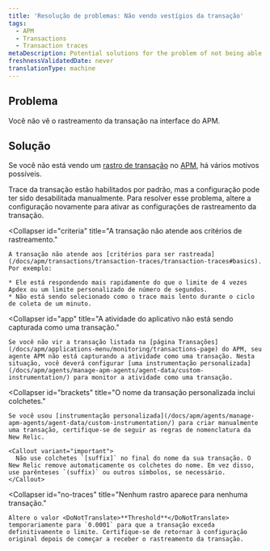 ```yaml
---
title: 'Resolução de problemas: Não vendo vestígios da transação'
tags:
  - APM
  - Transactions
  - Transaction traces
metaDescription: Potential solutions for the problem of not being able to find transaction traces in APM.
freshnessValidatedDate: never
translationType: machine
---
```


## Problema

Você não vê o rastreamento da transação na interface do APM.

## Solução

Se você não está vendo um [rastro de transação](/docs/apm/transactions/transaction-traces/transaction-traces) no [APM](/docs/apm/new-relic-apm/getting-started/welcome-new-relic-apm), há vários motivos possíveis.

<CollapserGroup>
  <Collapser
    id="disabled"
    title="O rastreamento de transação foi desativado."
  >
    Trace da transação estão habilitados por padrão, mas a configuração pode ter sido desabilitada manualmente. Para resolver esse problema, altere a configuração novamente para ativar as configurações de rastreamento da transação.
  </Collapser>

  <Collapser
    id="criteria"
    title="A transação não atende aos critérios de rastreamento."
  >
    A transação não atende aos [critérios para ser rastreada](/docs/apm/transactions/transaction-traces/transaction-traces#basics). Por exemplo:

    * Ele está respondendo mais rapidamente do que o limite de 4 vezes Apdex ou um limite personalizado de número de segundos.
    * Não está sendo selecionado como o trace mais lento durante o ciclo de coleta de um minuto.
  </Collapser>

  <Collapser
    id="app"
    title="A atividade do aplicativo não está sendo capturada como uma transação."
  >
    Se você não vir a transação listada na [página Transações](/docs/apm/applications-menu/monitoring/transactions-page) do APM, seu agente APM não está capturando a atividade como uma transação. Nesta situação, você deverá configurar [uma instrumentação personalizada](/docs/apm/agents/manage-apm-agents/agent-data/custom-instrumentation/) para monitor a atividade como uma transação.
  </Collapser>

  <Collapser
    id="brackets"
    title="O nome da transação personalizada inclui colchetes."
  >
    Se você usou [instrumentação personalizada](/docs/apm/agents/manage-apm-agents/agent-data/custom-instrumentation/) para criar manualmente uma transação, certifique-se de seguir as regras de nomenclatura da New Relic.

    <Callout variant="important">
      Não use colchetes `[suffix]` no final do nome da sua transação. O New Relic remove automaticamente os colchetes do nome. Em vez disso, use parênteses `(suffix)` ou outros símbolos, se necessário.
    </Callout>
  </Collapser>

  <Collapser
    id="no-traces"
    title="Nenhum rastro aparece para nenhuma transação."
  >
    Altere o valor <DoNotTranslate>**Threshold**</DoNotTranslate> temporariamente para `0.0001` para que a transação exceda definitivamente o limite. Certifique-se de retornar à configuração original depois de começar a receber o rastreamento da transação.
  </Collapser>
</CollapserGroup>